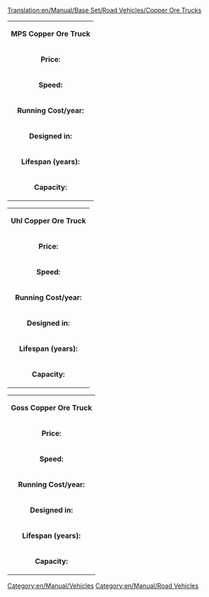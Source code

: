 [[Translation:en/Manual/Base Set/Road Vehicles/Copper Ore Trucks]]
[[Category:en/Manual/Vehicles]][[Category:en/Manual/Road Vehicles]]
{|
| colspan=2 align=center| '''MPS Copper Ore Truck'''
|-
| '''Price:'''|| £4,961 ($9,922) 
|-
| '''Speed:''' || 30 mph (48 km/h)
|-
| '''Running Cost/year:'''||£421 ($842)
|-
| '''Designed in:'''||1935
|-
| '''Lifespan (years):'''||15
|-
| '''Capacity:'''||22 tonnes of copper ore
|}

{|
| colspan=2 align=center| '''Uhl Copper Ore Truck'''
|-
| '''Price:'''|| £5,740 ($11,480) 
|-
| '''Speed:''' || 55 mph (88 km/h)
|-
| '''Running Cost/year:'''||£787 ($1,574)
|-
| '''Designed in:'''||1977
|-
| '''Lifespan (years):'''||15
|-
| '''Capacity:'''||25 tonnes of copper ore
|}

{|
| colspan=2 align=center| '''Goss Copper Ore Truck'''
|-
| '''Price:'''|| £6,150 ($12,300) 
|-
| '''Speed:''' || 70 mph (112 km/h)
|-
| '''Running Cost/year:'''||£1,125 ($2,250)
|-
| '''Designed in:'''||2011
|-
| '''Lifespan (years):'''||15
|-
| '''Capacity:'''||27 tonnes of copper ore
|}